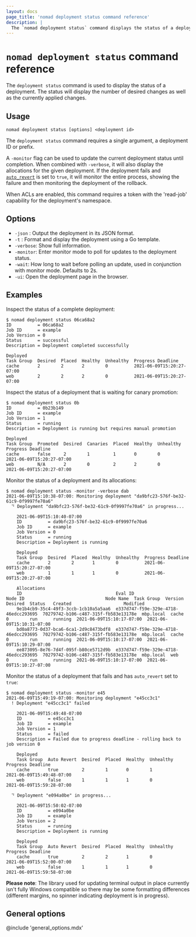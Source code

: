 ```yaml
---
layout: docs
page_title: 'nomad deployment status command reference'
description: |
  The `nomad deployment status` command displays the status of a deployment.
---
```


# `nomad deployment status` command reference

The `deployment status` command is used to display the status of a deployment.
The status will display the number of desired changes as well as the currently
applied changes.

## Usage

```plaintext
nomad deployment status [options] <deployment id>
```

The `deployment status` command requires a single argument, a deployment ID or
prefix.

A `-monitor` flag can be used to update the current deployment status until completion.
When combined with `-verbose`, it will also display the allocations for the given
deployment. If the deployment fails and [`auto_revert`] is set to `true`, it will monitor
the entire process, showing the failure and then monitoring the deployment of the rollback.

When ACLs are enabled, this command requires a token with the 'read-job'
capability for the deployment's namespace.

## Options

- `-json` : Output the deployment in its JSON format.
- `-t` : Format and display the deployment using a Go template.
- `-verbose`: Show full information.
- `-monitor`: Enter monitor mode to poll for updates to the deployment status.
- `-wait`: How long to wait before polling an update, used in conjunction with monitor
    mode. Defaults to 2s.
- `-ui`: Open the deployment page in the browser.

## Examples

Inspect the status of a complete deployment:

```shell-session
$ nomad deployment status 06ca68a2
ID          = 06ca68a2
Job ID      = example
Job Version = 0
Status      = successful
Description = Deployment completed successfully

Deployed
Task Group  Desired  Placed  Healthy  Unhealthy  Progress Deadline
cache       2        2       2        0          2021-06-09T15:20:27-07:00
web         2        2       2        0          2021-06-09T15:20:27-07:00
```

Inspect the status of a deployment that is waiting for canary promotion:

```shell-session
$ nomad deployment status 0b
ID          = 0b23b149
Job ID      = example
Job Version = 1
Status      = running
Description = Deployment is running but requires manual promotion

Deployed
Task Group  Promoted  Desired  Canaries  Placed  Healthy  Unhealthy  Progress Deadline
cache       false     2        1         1       0        0          2021-06-09T15:20:27-07:00
web         N/A       2        0         2       2        0          2021-06-09T15:20:27-07:00
```

Monitor the status of a deployment and its allocations:

```shell-session
$ nomad deployment status -monitor -verbose dab
2021-06-09T15:10:38-07:00: Monitoring deployment "da9bfc23-576f-be32-61c9-0f9997fe70a6"
  ⠙ Deployment "da9bfc23-576f-be32-61c9-0f9997fe70a6" in progress...

    2021-06-09T15:10:40-07:00
    ID          = da9bfc23-576f-be32-61c9-0f9997fe70a6
    Job ID      = example
    Job Version = 0
    Status      = running
    Description = Deployment is running

    Deployed
    Task Group  Desired  Placed  Healthy  Unhealthy  Progress Deadline
    cache       2        2       1        0          2021-06-09T15:20:27-07:00
    web         1        1       1        0          2021-06-09T15:20:27-07:00

    Allocations
    ID                                    Eval ID                               Node ID                               Node Name  Task Group  Version  Desired  Status   Created                    Modified
    9e1b4cb9-35c4-49f3-3ccb-1cb10a5a5aa6  e337d747-f59e-329e-4718-46edcc293695  70279742-b106-c487-315f-fb583e13178e  mbp.local  cache       0        run      running  2021-06-09T15:10:17-07:00  2021-06-09T15:10:31-07:00
    bd0a8773-0d37-bca6-6ca1-2d9c8473bdf8  e337d747-f59e-329e-4718-46edcc293695  70279742-b106-c487-315f-fb583e13178e  mbp.local  cache       0        run      running  2021-06-09T15:10:17-07:00  2021-06-09T15:10:29-07:00
    ee873095-8e76-7d4f-095f-b80ce5712d9b  e337d747-f59e-329e-4718-46edcc293695  70279742-b106-c487-315f-fb583e13178e  mbp.local  web         0        run      running  2021-06-09T15:10:17-07:00  2021-06-09T15:10:27-07:00
```

Monitor the status of a deployment that fails and has `auto_revert` set to `true`:

```shell-session
$ nomad deployment status -monitor e45
2021-06-09T15:49:19-07:00: Monitoring deployment "e45cc3c1"
  ! Deployment "e45cc3c1" failed

    2021-06-09T15:49:48-07:00
    ID          = e45cc3c1
    Job ID      = example
    Job Version = 1
    Status      = failed
    Description = Failed due to progress deadline - rolling back to job version 0

    Deployed
    Task Group  Auto Revert  Desired  Placed  Healthy  Unhealthy  Progress Deadline
    cache       true         2        1       0        1          2021-06-09T15:49:48-07:00
    web         false        1        1       1        0          2021-06-09T15:59:28-07:00

  ⠙ Deployment "e094a0be" in progress...

    2021-06-09T15:50:02-07:00
    ID          = e094a0be
    Job ID      = example
    Job Version = 2
    Status      = running
    Description = Deployment is running

    Deployed
    Task Group  Auto Revert  Desired  Placed  Healthy  Unhealthy  Progress Deadline
    cache       true         2        2       1        0          2021-06-09T15:52:00-07:00
    web         false        1        1       1        0          2021-06-09T15:59:58-07:00
```

**Please note**: The library used for updating terminal output in place currently isn't fully
Windows compatible so there may be some formatting differences (different margins, no spinner
indicating deployment is in progress).

## General options

@include 'general_options.mdx'

[`auto_revert`]: /nomad/docs/job-specification/update#auto_revert
